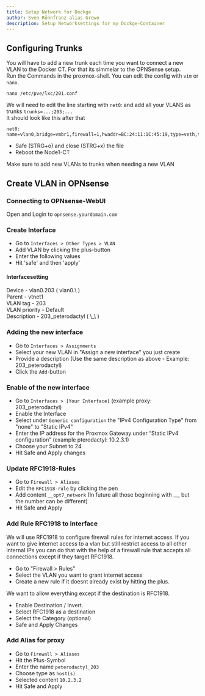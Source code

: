 ```yaml
---
title: Setup Network for Dockge
author: Sven Rönnfranz alias Grewo
description: Setup Networksettings for my Dockge-Container
---
```



## Configuring Trunks
You will have to add a new trunk each time you want to connect a new VLAN to the Docker CT. For that its simmelar to the OPNSense setup.<br/>
Run the Commands in the proxmox-shell. You can edit the config with `vim` or `nano`.
```
nano /etc/pve/lxc/201.conf
```

We will need to edit the line starting with `net0`: and add all your VLANS as trunks `trunks=...;203;...`<br/>
It should look like this after that
```
net0: name=vlan0,bridge=vmbr1,firewall=1,hwaddr=BC:24:11:1C:45:19,type=veth,trunks=202;203
```
* Safe (STRG+o) and close (STRG+x) the file
* Reboot the Node1-CT

<Aside type="caution">
    Make sure to add new VLANs to trunks when needing a new VLAN
</Aside>

## Create VLAN in OPNsense
### Connecting to OPNsense-WebUI
Open and Login to `opnsense.yourdomain.com`

### Create Interface
* Go to `Interfaces > Other Types > VLAN`
* Add VLAN by clicking the plus-button
* Enter the following values
* Hit 'safe' and then 'apply'

#### Interfacesetting
<Tabs>
    <TabItem label="Edit VLAN">
        Device          -   vlan0.203 ( vlan0.\<VLAN_ID> )<br/>
        Parent          -   vtnet1<br/>
        VLAN tag        -   203<br/>
        VLAN priority   -   Default<br/>
        Description     -   203_peterodactyl ( \<VLAN_ID>_\<NAME_FOR_THE_VLAN> )<br/>
    </TabItem>
</Tabs>

### Adding the new interface
* Go to `Interfaces > Assignments`
* Select your new VLAN in "Assign a new interface" you just create
* Provide a description (Use the same description as above - Example: 203_peterodactyl)
* Click the `Add`-button

### Enable of the new interface
* Go to `Interfaces > [Your Interface]` (example proxy: 203_peterodactyl)
* Enable the Interface
* Select under `Generic configuration` the "IPv4 Configuration Type" from "none" to "Static IPv4"
* Enter the IP address for the Proxmox Gateway under “Static IPv4 configuration” (example pterodactyl: 10.2.3.1)
* Choose your Subnet to 24
* Hit Safe and Apply changes

### Update RFC1918-Rules
* Go to `Firewall > Aliases`
* Edit the `RFC1918-rule` by clicking the pen
* Add content `__opt7_network` (In future all those beginning with __, but the number can be different)
* Hit Safe and Apply

### Add Rule RFC1918 to Interface
We will use RFC1918 to configure firewall rules for internet access.
If you want to give internet access to a vlan but still restrict access to all other internal IPs
you can do that with the help of a firewall rule that accepts all connections except if they target RFC1918.

* Go to "Firewall > Rules"
* Select the VLAN you want to grant internet access
* Create a new rule if it doesnt already exist by hitting the plus.

We want to allow everything except if the destination is RFC1918.

* Enable Destination / Invert.
* Select RFC1918 as a destination
* Select the Category (optional)
* Safe and Apply Changes

### Add Alias for proxy
* Go to `Firewall > Aliases`
* Hit the Plus-Symbol
* Enter the name `peterodactyl_203`
* Choose type as `host(s)`
* Selected content `10.2.3.2`
* Hit Safe and Apply
